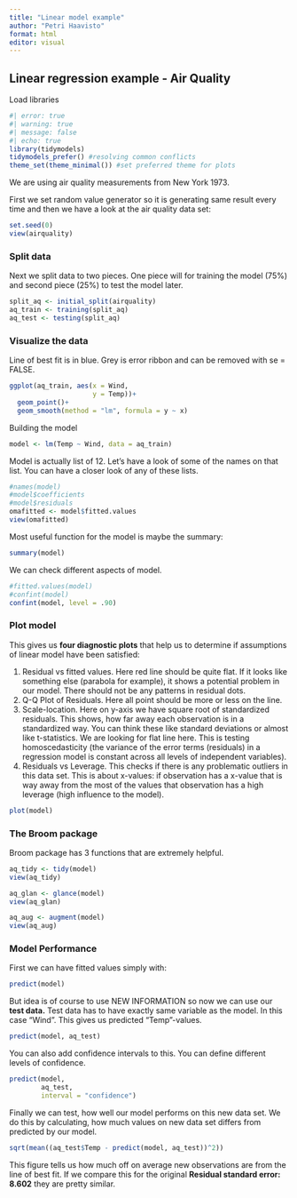 ```yaml
---
title: "Linear model example"
author: "Petri Haavisto"
format: html
editor: visual
---
```


## Linear regression example - Air Quality

Load libraries

```r
#| error: true
#| warning: true
#| message: false
#| echo: true
library(tidymodels)
tidymodels_prefer() #resolving common conflicts
theme_set(theme_minimal()) #set preferred theme for plots
```

We are using air quality measurements from New York 1973.

First we set random value generator so it is generating same result every time and then we have a look at the air quality data set:

```r
set.seed(0)
view(airquality)
```

### Split data

Next we split data to two pieces. One piece will for training the model (75%) and second piece (25%) to test the model later.

```r
split_aq <- initial_split(airquality)
aq_train <- training(split_aq)
aq_test <- testing(split_aq)
```

### Visualize the data

Line of best fit is in blue. Grey is error ribbon and can be removed with se = FALSE.

```r
ggplot(aq_train, aes(x = Wind,
                     y = Temp))+
  geom_point()+
  geom_smooth(method = "lm", formula = y ~ x)
```

Building the model

```r
model <- lm(Temp ~ Wind, data = aq_train)
```

Model is actually list of 12. Let's have a look of some of the names on that list. You can have a closer look of any of these lists.

```r
#names(model)
#model$coefficients
#model$residuals
omafitted <- model$fitted.values
view(omafitted)
```

Most useful function for the model is maybe the summary:

```r
summary(model)
```

We can check different aspects of model.

```r
#fitted.values(model)
#confint(model)
confint(model, level = .90)
```

### Plot model

This gives us **four diagnostic plots** that help us to determine if assumptions of linear model have been satisfied:

1.  Residual vs fitted values. Here red line should be quite flat. If it looks like something else (parabola for example), it shows a potential problem in our model. There should not be any patterns in residual dots.
2.  Q-Q Plot of Residuals. Here all point should be more or less on the line.
3.  Scale-location. Here on y-axis we have square root of standardized residuals. This shows, how far away each observation is in a standardized way. You can think these like standard deviations or almost like t-statistics. We are looking for flat line here. This is testing homoscedasticity (the variance of the error terms (residuals) in a regression model is constant across all levels of independent variables).
4.  Residuals vs Leverage. This checks if there is any problematic outliers in this data set. This is about x-values: if observation has a x-value that is way away from the most of the values that observation has a high leverage (high influence to the model).

```r
plot(model)
```

### The Broom package

Broom package has 3 functions that are extremely helpful.

```r
aq_tidy <- tidy(model)
view(aq_tidy)
```

```r
aq_glan <- glance(model)
view(aq_glan)
```

```r
aq_aug <- augment(model)
view(aq_aug)
```

### Model Performance

First we can have fitted values simply with:

```r
predict(model)
```

But idea is of course to use NEW INFORMATION so now we can use our **test data.** Test data has to have exactly same variable as the model. In this case "Wind". This gives us predicted "Temp"-values.

```r
predict(model, aq_test)
```

You can also add confidence intervals to this. You can define different levels of confidence.

```r
predict(model, 
        aq_test,
        interval = "confidence")
```

Finally we can test, how well our model performs on this new data set. We do this by calculating, how much values on new data set differs from predicted by our model.

```r
sqrt(mean((aq_test$Temp - predict(model, aq_test))^2))
```

This figure tells us how much off on average new observations are from the line of best fit. If we compare this for the original **Residual standard error: 8.602** they are pretty similar.
